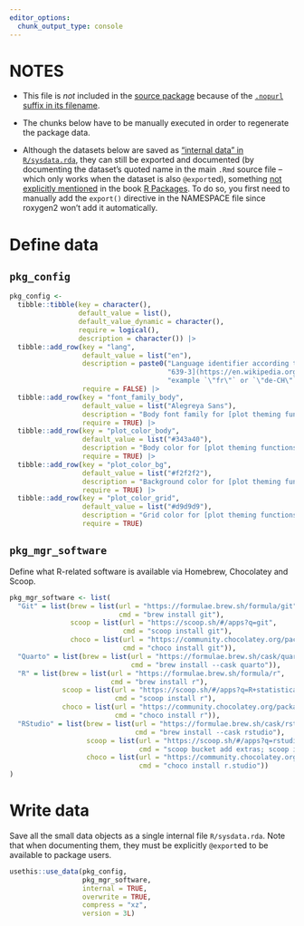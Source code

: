 ```yaml
---
editor_options:
  chunk_output_type: console
---
```


# NOTES

-   This file is *not* included in the [source package](https://r-pkgs.org/structure.html#sec-source-package) because of the [`.nopurl` suffix in its
    filename](https://pkgpurl.rpkg.dev/reference/purl_rmd.html#-rmd-files-excluded-from-purling).

-   The chunks below have to be manually executed in order to regenerate the package data.

-   Although the datasets below are saved as ["internal data" in `R/sysdata.rda`](https://r-pkgs.org/data.html#sec-data-sysdata), they can still be exported and
    documented (by documenting the dataset's quoted name in the main `.Rmd` source file – which only works when the dataset is also `@export`ed), something [not
    explicitly mentioned](https://coolbutuseless.github.io/2018/12/10/r-packages-internal-and-external-data/) in the book [R
    Packages](https://r-pkgs.org/data.html#sec-data-data). To do so, you first need to manually add the `export()` directive in the NAMESPACE file since
    roxygen2 won't add it automatically.

# Define data

## `pkg_config`

```r
pkg_config <-
  tibble::tibble(key = character(),
                 default_value = list(),
                 default_value_dynamic = character(),
                 require = logical(),
                 description = character()) |>
  tibble::add_row(key = "lang",
                  default_value = list("en"),
                  description = paste0("Language identifier according to [ISO 639-1](https://en.wikipedia.org/wiki/ISO_639-1) or [ISO ",
                                       "639-3](https://en.wikipedia.org/wiki/ISO_639-3) with an optional country identifier separated by a hyphen (`-`). For ",
                                       "example `\"fr\"` or `\"de-CH\"`."),
                  require = FALSE) |>
  tibble::add_row(key = "font_family_body",
                  default_value = list("Alegreya Sans"),
                  description = "Body font family for [plot theming functions](https://salim.rpkg.dev/reference/#plot-theming).",
                  require = TRUE) |>
  tibble::add_row(key = "plot_color_body",
                  default_value = list("#343a40"),
                  description = "Body color for [plot theming functions](https://salim.rpkg.dev/reference/#plot-theming).",
                  require = TRUE) |>
  tibble::add_row(key = "plot_color_bg",
                  default_value = list("#f2f2f2"),
                  description = "Background color for [plot theming functions](https://salim.rpkg.dev/reference/#plot-theming).",
                  require = TRUE) |>
  tibble::add_row(key = "plot_color_grid",
                  default_value = list("#d9d9d9"),
                  description = "Grid color for [plot theming functions](https://salim.rpkg.dev/reference/#plot-theming).",
                  require = TRUE)
```

## `pkg_mgr_software`

Define what R-related software is available via Homebrew, Chocolatey and Scoop.

```r
pkg_mgr_software <- list(
  "Git" = list(brew = list(url = "https://formulae.brew.sh/formula/git",
                           cmd = "brew install git"),
               scoop = list(url = "https://scoop.sh/#/apps?q=git",
                            cmd = "scoop install git"),
               choco = list(url = "https://community.chocolatey.org/packages/git",
                            cmd = "choco install git")),
  "Quarto" = list(brew = list(url = "https://formulae.brew.sh/cask/quarto",
                              cmd = "brew install --cask quarto")),
  "R" = list(brew = list(url = "https://formulae.brew.sh/formula/r",
                         cmd = "brew install r"),
             scoop = list(url = "https://scoop.sh/#/apps?q=R+statistical+computing",
                          cmd = "scoop install r"),
             choco = list(url = "https://community.chocolatey.org/packages/R",
                          cmd = "choco install r")),
  "RStudio" = list(brew = list(url = "https://formulae.brew.sh/cask/rstudio",
                               cmd = "brew install --cask rstudio"),
                   scoop = list(url = "https://scoop.sh/#/apps?q=rstudio",
                                cmd = "scoop bucket add extras; scoop install rstudio"),
                   choco = list(url = "https://community.chocolatey.org/packages/R.Studio",
                                cmd = "choco install r.studio"))
)
```

# Write data

Save all the small data objects as a single internal file `R/sysdata.rda`. Note that when documenting them, they must be explicitly `@export`ed to be available
to package users.

```r
usethis::use_data(pkg_config,
                  pkg_mgr_software,
                  internal = TRUE,
                  overwrite = TRUE,
                  compress = "xz",
                  version = 3L)
```
